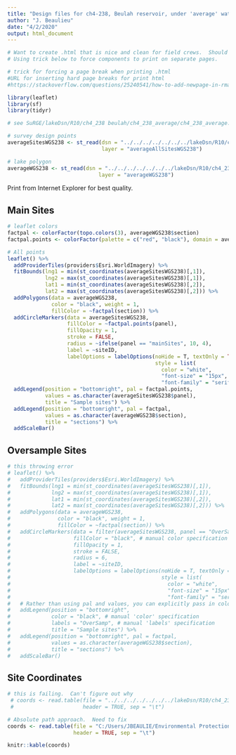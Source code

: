 ```yaml
---
title: "Design files for ch4-238, Beulah reservoir, under 'average' water levels"
author: "J. Beaulieu"
date: "4/2/2020"
output: html_document
---
```



```r
# Want to create .html that is nice and clean for field crews.  Should only print out maps and coordinate table.
# Using trick below to force components to print on separate pages.

# trick for forcing a page break when printing .html
#URL for inserting hard page breaks for print html
#https://stackoverflow.com/questions/25240541/how-to-add-newpage-in-rmarkdown-in-a-smart-way
```


```r
library(leaflet)
library(sf)
library(tidyr)
```




```r
# see SuRGE/lakeDsn/R10/ch4_238 beulah/ch4_238_average/ch4_238_average.R for origin of these data

# survey design points
averageSitesWGS238 <- st_read(dsn = "../../../../../../../lakeDsn/R10/ch4_238 beulah/ch4_238_average",
                              layer = "averageAllSitesWGS238")

# lake polygon
averageWGS238 <- st_read(dsn = "../../../../../../../lakeDsn/R10/ch4_238 beulah/ch4_238_average",
                             layer = "averageWGS238") 


```
<P style="page-break-before: always">

Print from Internet Explorer for best quality.

## Main Sites
```r

# leaflet colors
factpal <- colorFactor(topo.colors(3), averageWGS238$section)
factpal.points <- colorFactor(palette = c("red", "black"), domain = averageSitesWGS238$panel)

# All points
leaflet() %>%
  addProviderTiles(providers$Esri.WorldImagery) %>%
  fitBounds(lng1 = min(st_coordinates(averageSitesWGS238)[,1]),
            lng2 = max(st_coordinates(averageSitesWGS238)[,1]),
            lat1 = min(st_coordinates(averageSitesWGS238)[,2]),
            lat2 = max(st_coordinates(averageSitesWGS238)[,2])) %>%
  addPolygons(data = averageWGS238,
              color = "black", weight = 1,
              fillColor = ~factpal(section)) %>%
  addCircleMarkers(data = averageSitesWGS238,
                   fillColor = ~factpal.points(panel),
                   fillOpacity = 1,
                   stroke = FALSE,
                   radius = ~ifelse(panel == "mainSites", 10, 4),
                   label = ~siteID,
                   labelOptions = labelOptions(noHide = T, textOnly = TRUE,
                                               style = list(
                                                 color = "white",
                                                 "font-size" = "15px",
                                                 "font-family" = "serif"))) %>%
  addLegend(position = "bottomright", pal = factpal.points,
            values = as.character(averageSitesWGS238$panel),
            title = "Sample sites") %>%
  addLegend(position = "bottomright", pal = factpal,
            values = as.character(averageWGS238$section),
            title = "sections") %>%
  addScaleBar()

```
<P style="page-break-before: always">
  
  

## Oversample Sites
```r

# this throwing error
# leaflet() %>%
#   addProviderTiles(providers$Esri.WorldImagery) %>%
#   fitBounds(lng1 = min(st_coordinates(averageSitesWGS238)[,1]),
#             lng2 = max(st_coordinates(averageSitesWGS238)[,1]),
#             lat1 = min(st_coordinates(averageSitesWGS238)[,2]),
#             lat2 = max(st_coordinates(averageSitesWGS238)[,2])) %>%
#   addPolygons(data = averageWGS238,
#               color = "black", weight = 1,
#               fillColor = ~factpal(section)) %>%
#   addCircleMarkers(data = filter(averageSitesWGS238, panel == "OverSamp"),
#                    fillColor = "black", # manual color specification
#                    fillOpacity = 1,
#                    stroke = FALSE,
#                    radius = 6,
#                    label = ~siteID,
#                    labelOptions = labelOptions(noHide = T, textOnly = TRUE,
#                                                style = list(
#                                                  color = "white",
#                                                  "font-size" = "15px",
#                                                  "font-family" = "serif"))) %>%
#   # Rather than using pal and values, you can explicitly pass in colors and labels
#   addLegend(position = "bottomright",
#             color = "black", # manual 'color' specification
#             labels = "OverSamp", # manual 'labels' specification
#             title = "Sample sites") %>%
#   addLegend(position = "bottomright", pal = factpal,
#             values = as.character(averageWGS238$section),
#             title = "sections") %>%
#   addScaleBar()
```

<P style="page-break-before: always">
## Site Coordinates
```r

# this is failing.  Can't figure out why
 # coords <- read.table(file = "../../../../../../../lakeDsn/R10/ch4_238 beulah/ch4_238_average/ch4_238_averageSites.txt",
 #                      header = TRUE, sep = "\t")

# Absolute path approach.  Need to fix
coords <- read.table(file = "C:/Users/JBEAULIE/Environmental Protection Agency (EPA)/SuRGE Survey of Reservoir Greenhouse gas Emissions - Documents/lakeDsn/R10/ch4_238 beulah/ch4_238_average/ch4_238_averageSites.txt",
                     header = TRUE, sep = "\t")

knitr::kable(coords)
```

